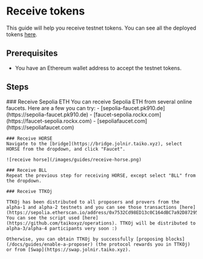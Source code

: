 
# Receive tokens

This guide will help you receive testnet tokens. You can see all the deployed tokens [here](/docs/reference/contract-addresses).

## Prerequisites

- You have an Ethereum wallet address to accept the testnet tokens.

## Steps

<Steps>
    ### Receive Sepolia ETH
    You can receive Sepolia ETH from several online faucets. Here are a few you can try:
      - [sepolia-faucet.pk910.de](https://sepolia-faucet.pk910.de)
      - [faucet-sepolia.rockx.com](https://faucet-sepolia.rockx.com)
      - [sepoliafaucet.com](https://sepoliafaucet.com)

    ### Receive HORSE
    Navigate to the [bridge](https://bridge.jolnir.taiko.xyz), select HORSE from the dropdown, and click "Faucet".

    ![receive horse](/images/guides/receive-horse.png)

    ### Receive BLL
    Repeat the previous step for receiving HORSE, except select "BLL" from the dropdown.

    ### Receive TTKOj

    TTKOj has been distributed to all proposers and provers from the alpha-1 and alpha-2 testnets and you can see those transactions [here](https://sepolia.etherscan.io/address/0x7532Cd98ED13c0C164dBC7a92D872955c8C99bD3). You can see the script used [here](https://github.com/taikoxyz/operations). TTKOj will be distributed to alpha-3/alpha-4 participants very soon :)

    Otherwise, you can obtain TTKOj by successfully [proposing blocks](/docs/guides/enable-a-proposer) (the protocol rewards you in TTKOj) or from [Swap](https://swap.jolnir.taiko.xyz).

</Steps>
